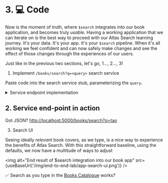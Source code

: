 # 3. 💻 Code

Now is the moment of truth, where `$search` integrates into our book application, and becomes truly *usable*. Having a
working application that we can iterate on is the best way to proceed with our Atlas Search learning journey. It's your
data. It's your app. It's your `$search` pipeline. When it's all working we feel confident and can now safely make changes
and see the effect of those changes through the experiences of our users.

Just like in the previous two sections, let's go, 1..., 2..., 3!

1. Implement `/books/search?q=<query>` search service

Paste code into the search service stub, parameterizing the `query`.

<details>
<summary>Service endpoint implementation</summary>
<div>

`server/src/controllers/books.ts#searchBooks`:

```js
    public async searchBooks(query: string, limit: number = 10, skip: number = 0): Promise<Book[]> {
        if (limit > 100) limit = 100;

        const searchPipeline = [
            {
                '$search': {
                  'index': 'default', 
                  'phrase': {
                    'query': query, 
                    'path': [
                      'title'
                    ]
                  }
                }
              },
            { $skip: skip },
            { $limit: limit }
        ];

        const booksAgg = collections?.books?.aggregate<Book>(searchPipeline);
        const books = await booksAgg.toArray();
        return books;   
    }
```
</div>
</details>

## 2. Service end-point in action

Got JSON? [http://localhost:5000/books/search?q=tao](http://localhost:5000/books/search?q=tao)

3. Search UI

Seeing ideally *relevant* book covers, as we type, is a nice way to experience the benefits of Atlas Search. With this
straightforward baseline, using the defaults, we now have a multitude of ways to adjust 

<img
    alt="End result of $search integration into our book app"
    src={useBaseUrl('/img/end-to-end-lab/app-search-ui.png')}
/>

✅ Search as you type in the [Books Catalogue](http://localhost:4200/catalogue) works?
